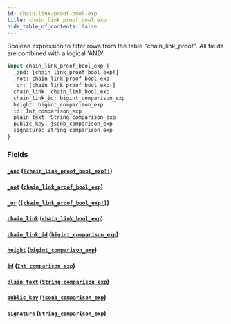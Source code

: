 ```yaml
---
id: chain-link-proof-bool-exp
title: chain_link_proof_bool_exp
hide_table_of_contents: false
---
```


Boolean expression to filter rows from the table "chain_link_proof". All fields are combined with a logical 'AND'.

```graphql
input chain_link_proof_bool_exp {
  _and: [chain_link_proof_bool_exp!]
  _not: chain_link_proof_bool_exp
  _or: [chain_link_proof_bool_exp!]
  chain_link: chain_link_bool_exp
  chain_link_id: bigint_comparison_exp
  height: bigint_comparison_exp
  id: Int_comparison_exp
  plain_text: String_comparison_exp
  public_key: jsonb_comparison_exp
  signature: String_comparison_exp
}
```

### Fields

#### [`_and`](#) ([`[chain_link_proof_bool_exp!]`](../inputs/chain-link-proof-bool-exp))

#### [`_not`](#) ([`chain_link_proof_bool_exp`](../inputs/chain-link-proof-bool-exp))

#### [`_or`](#) ([`[chain_link_proof_bool_exp!]`](../inputs/chain-link-proof-bool-exp))

#### [`chain_link`](#) ([`chain_link_bool_exp`](../inputs/chain-link-bool-exp))

#### [`chain_link_id`](#) ([`bigint_comparison_exp`](../inputs/bigint-comparison-exp))

#### [`height`](#) ([`bigint_comparison_exp`](../inputs/bigint-comparison-exp))

#### [`id`](#) ([`Int_comparison_exp`](../inputs/int-comparison-exp))

#### [`plain_text`](#) ([`String_comparison_exp`](../inputs/string-comparison-exp))

#### [`public_key`](#) ([`jsonb_comparison_exp`](../inputs/jsonb-comparison-exp))

#### [`signature`](#) ([`String_comparison_exp`](../inputs/string-comparison-exp))
